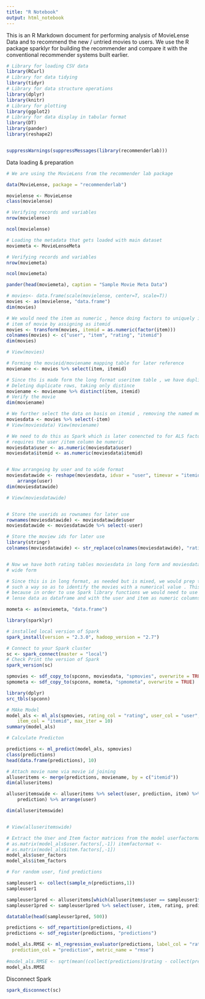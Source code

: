 ```yaml
---
title: "R Notebook"
output: html_notebook
---
```


This is an R Markdown document for performing analysis of MovieLense Data and to recommend the new / untried movies to users. We use the R package sparklyr for building the recommender and compare it with the conventional recommender systems built earlier.

```r
# Library for loading CSV data
library(RCurl)
# Library for data tidying
library(tidyr)
# Library for data structure operations
library(dplyr)
library(knitr)
# Library for plotting
library(ggplot2)
# Library for data display in tabular format
library(DT)
library(pander)
library(reshape2)


suppressWarnings(suppressMessages(library(recommenderlab)))
```

Data loading & preparation

```r
# We are using the MovieLens from the recommender lab package

data(MovieLense, package = "recommenderlab")

movielense <- MovieLense
class(movielense)

# Verifying records and variables
nrow(movielense)

ncol(movielense)

# Loading the metadata that gets loaded with main dataset
moviemeta <- MovieLenseMeta

# Verifying records and variables
nrow(moviemeta)

ncol(moviemeta)

pander(head(moviemeta), caption = "Sample Movie Meta Data")
```
```r
# movies<- data.frame(scale(movielense, center=T, scale=T))
movies <- as(movielense, "data.frame")
dim(movies)

# We would need the item as numeric , hence doing factors to uniquely identify
# item of movie by assigning as itemid
movies <- transform(movies, itemid = as.numeric(factor(item)))
colnames(movies) <- c("user", "item", "rating", "itemid")
dim(movies)

# View(movies)

# Forming the movieid/moviename mapping table for later reference
moviename <- movies %>% select(item, itemid)

# Since ths is made form the long format useritem table , we have duplicate rows.
# Deleting duplicate rows, taking only distince
moviename <- moviename %>% distinct(item, itemid)
# Verify the movie
dim(moviename)

# We further select the data on basis on itemid , removing the named movie column
moviesdata <- movies %>% select(-item)
# View(moviesdata) View(moviename)

# We need to do this as Spark which is later conencted to for ALS factorization
# requires the user /item column be numeric
moviesdata$user <- as.numeric(moviesdata$user)
moviesdata$itemid <- as.numeric(moviesdata$itemid)


# Now arrangeing by user and to wide format
moviesdatawide <- reshape(moviesdata, idvar = "user", timevar = "itemid", direction = "wide") %>% 
    arrange(user)
dim(moviesdatawide)

# View(moviesdatawide)


# Store the userids as rownames for later use
rownames(moviesdatawide) <- moviesdatawide$user
moviesdatawide <- moviesdatawide %>% select(-user)

# Store the moview ids for later use
library(stringr)
colnames(moviesdatawide) <- str_replace(colnames(moviesdatawide), "rating.", "")


# Now we have both rating tables moviesdata in long form and moviesdatawide in
# wide form

# Since this is in long format, as needed but is mixed, we would prep the data in
# such a way so as to identify the movies with a numerical value . This is
# because in order to use Spark library functions we would need to use movie
# lense data as dataframe and with the user and item as numeric columns

mometa <- as(moviemeta, "data.frame")
```


```r
library(sparklyr)

# installed local version of Spark
spark_install(version = "2.3.0", hadoop_version = "2.7")

# Connect to your Spark cluster
sc <- spark_connect(master = "local")
# Check Print the version of Spark
spark_version(sc)
```

```r
spmovies <- sdf_copy_to(spconn, moviesdata, "spmovies", overwrite = TRUE)
spmometa <- sdf_copy_to(spconn, mometa, "spmometa", overwrite = TRUE)

library(dplyr)
src_tbls(spconn)

```

```r
# MAke Model
model_als <- ml_als(spmovies, rating_col = "rating", user_col = "user", 
    item_col = "itemid", max_iter = 10)
summary(model_als)

```

```r
# Calculate Predicton

predictions <- ml_predict(model_als, spmovies)
class(predictions)
head(data.frame(predictions), 10)

# Attach movie name via movie id joining
alluseritems <- merge(predictions, moviename, by = c("itemid"))
dim(alluseritems)

alluseritemswide <- alluseritems %>% select(user, prediction, item) %>% spread(item, 
    prediction) %>% arrange(user)

dim(alluseritemswide)


# View(alluseritemswide)

# Extract the User and Item factor matrices from the model userfactormat <-
# as.matrix(model_als$user.factors[,-1]) itemfactormat <-
# as.matrix(model_als$item.factors[,-1])
model_als$user_factors
model_als$item_factors

```


```r
# For random user, find predictions

sampleuser1 <- collect(sample_n(predictions,1))
sampleuser1

sampleuser1pred <- alluseritems[which(alluseritems$user == sampleuser1$user), ]
sampleuser1pred <- sampleuser1pred %>% select(user, item, rating, prediction)

datatable(head(sampleuser1pred, 500))
```

```r

predictions <- sdf_repartition(predictions, 4)
predictions <- sdf_register(predictions, "predictions")

model_als.RMSE <- ml_regression_evaluator(predictions, label_col = "rating",
  prediction_col = "prediction", metric_name = "rmse")
  
#model_als.RMSE <- sqrt(mean((collect(predictions)$rating - collect(predictions)$prediction)^2))
model_als.RMSE
```

Disconnect Spark

```r
spark_disconnect(sc)
```